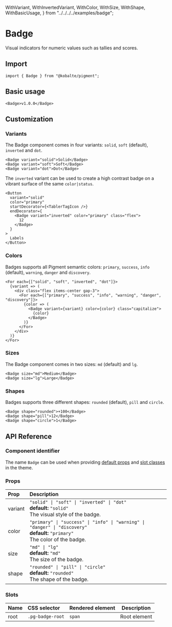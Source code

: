   WithVariant,
  WithInvertedVariant,
  WithColor,
  WithSize,
  WithShape,
  WithBasicUsage,
} from "../../../../examples/badge";

# Badge

Visual indicators for numeric values such as tallies and scores.

## Import

```tsx
import { Badge } from "@kobalte/pigment";
```

## Basic usage

<Preview>
  <WithBasicUsage />
</Preview>

```tsx
<Badge>v1.0.0</Badge>
```

## Customization

### Variants

The Badge component comes in four variants: `solid`, `soft` (default), `inverted` and `dot`.

<Preview>
  <WithVariant />
</Preview>

```tsx
<Badge variant="solid">Solid</Badge>
<Badge variant="soft">Soft</Badge>
<Badge variant="dot">Dot</Badge>
```

The `inverted` variant can be used to create a high contrast badge on a vibrant surface of the same `color|status`.

<Preview>
  <WithInvertedVariant />
</Preview>

```tsx {5-7}
<Button
  variant="solid"
  color="primary"
  startDecorator={<TablerTagIcon />}
  endDecorator={
    <Badge variant="inverted" color="primary" class="flex">
      12
    </Badge>
  }
>
  Labels
</Button>
```

### Colors

Badges supports all Pigment semantic colors: `primary`, `success`, `info` (default), `warning`, `danger` and `discovery`.

<Preview>
  <WithColor />
</Preview>

```tsx
<For each={["solid", "soft", "inverted", "dot"]}>
  {variant => (
    <div class="flex items-center gap-3">
      <For each={["primary", "success", "info", "warning", "danger", "discovery"]}>
        {color => (
          <Badge variant={variant} color={color} class="capitalize">
            {color}
          </Badge>
        )}
      </For>
    </div>
  )}
</For>
```

### Sizes

The Badge component comes in two sizes: `md` (default) and `lg`.

<Preview>
  <WithSize />
</Preview>

```tsx
<Badge size="md">Medium</Badge>
<Badge size="lg">Large</Badge>
```

### Shapes

Badges supports three different shapes: `rounded` (default), `pill` and `circle`.

<Preview>
  <WithShape />
</Preview>

```tsx
<Badge shape="rounded">+100</Badge>
<Badge shape="pill">12</Badge>
<Badge shape="circle">1</Badge>
```

## API Reference

### Component identifier

The name `Badge` can be used when providing [default props](/docs/core/customization/themed-components#default-props) and [slot classes](/docs/core/customization/themed-components#slot-classes) in the theme.

### Props

| Prop    | Description                                                                                                                             |
| :------ | :-------------------------------------------------------------------------------------------------------------------------------------- |
| variant | `"solid" \| "soft" \| "inverted" \| "dot"` <br/> **default:** `"solid"` <br/> The visual style of the badge.                            |
| color   | `"primary" \| "success" \| "info" \| "warning" \| "danger" \| "discovery"` <br/> **default:** `"primary"` <br/> The color of the badge. |
| size    | `"md" \| "lg"` <br/> **default:** `"md"` <br/> The size of the badge.                                                                   |
| shape   | `"rounded" \| "pill" \| "circle"` <br/> **default:** `"rounded"` <br/> The shape of the badge.                                          |

### Slots

| Name | CSS selector     | Rendered element | Description  |
| :--- | :--------------- | :--------------- | ------------ |
| root | `.pg-badge-root` | `span`           | Root element |
